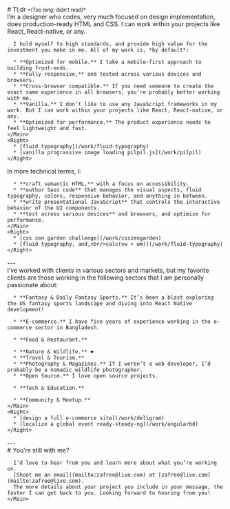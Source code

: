 
<Content>
  <Row center>
    <Main full>
      # Tl;dr <small>*(Too long; didn’t read)*</small>
    </Main>
  </Row>
  
  <Row center>
    <Main>
      I’m a designer who codes, very much focused on design implementation, does production-ready HTML and CSS. I can work within your projects like React, React-native, or any.

      I hold myself to high standards, and provide high value for the investment you make in me. All of my work is, *by default*:

      * **Optimized for mobile.** I take a mobile-first approach to building front-ends.
      * **Fully responsive,** and tested across various devices and browsers.
      * **Cross-browser compatible.** If you need someone to create the exact same experience in all browsers, you’re probably better working with me.
      * **Vanilla.** I don’t like to use any JavaScript frameworks in my work. But I can work within your projects like React, React-native, or any.
      * **Optimized for performance.** The product experience needs to feel lightweight and fast. 
    </Main>
    <Right>
      * [fluid typography](/work/fluid-typography)
      * [vanilla prograssive image loading pilpil.js](/work/pilpil)
    </Right>
  </Row>

  <Row center>
    <Main>
      In more technical terms, I:

      * **craft semantic HTML,** with a focus on accessibility.
      * **author Sass code** that manages the visual aspects, fluid typography, colors, responsive behavior, and anything in between.
      * **write presentational JavaScript** that controls the interactive behavior of the UI components.
      * **test across various devices** and browsers, and optimize for performance.
    </Main>
    <Right>
      * [css zen garden challenge](/work/csszengarden)
      * [fluid typography, and,<br/>calc(vw + em)](/work/fluid-typography)
    </Right>
  </Row>

  <Row center>
    <Main full>
      ---
    </Main>
  </Row>

  <Row center>
    <Main>
      I’ve worked with clients in various sectors and markets, but my favorite clients are those working in the following sectors that I am personally passionate about:

      * **Fantasy & Daily Fantasy Sports.** It’s been a blast exploring the US fantasy sports landscape and diving into React Native development!

      * **E-commerce.** I have five years of experience working in the e-commerce sector in Bangladesh.

      * **Food & Restaurant.**

      * **Nature & Wildlife.** ❤️
      * **Travel & Tourism.** 
      * **Photography & Magazines.** If I weren’t a web developer, I’d probably be a nomadic wildlife photographer.
      * **Open Source.** I love open source projects.

      * **Tech & Education.**

      * **Community & Meetup.**
    </Main>
    <Right>
      * [design a full e-commerce site](/work/deligram)
      * [localize a global event ready-steady-ng](/work/angularbd)
    </Right>
  </Row>

  <Row center>
    ---
  </Row>

  <Row center>
    <Main full>
      # You’re still with me?

      I’d love to hear from you and learn more about what you’re working on. 
      [Shoot me an email](mailto:zafree@live.com) at [zafree@live.com](mailto:zafree@live.com). 
      The more details about your project you include in your message, the faster I can get back to you. Looking forward to hearing from you!
    </Main>
  </Row>
</Content>